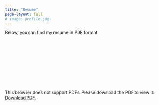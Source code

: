 ```yaml
---
title: "Resume"
page-layout: full
# image: profile.jpg
---
```


Below, you can find my resume in PDF format.

<object data="posts\resume\CV_Bauke_Brenninkmeijer.pdf" type="application/pdf" width="1400px" height="1000px">
    <embed src="posts\resume\CV_Bauke_Brenninkmeijer.pdf">
        <p>This browser does not support PDFs. Please download the PDF to view it: <a href="posts\resume\CV_Bauke_Brenninkmeijer.pdf">Download PDF</a>.</p>
    </embed>
</object>
